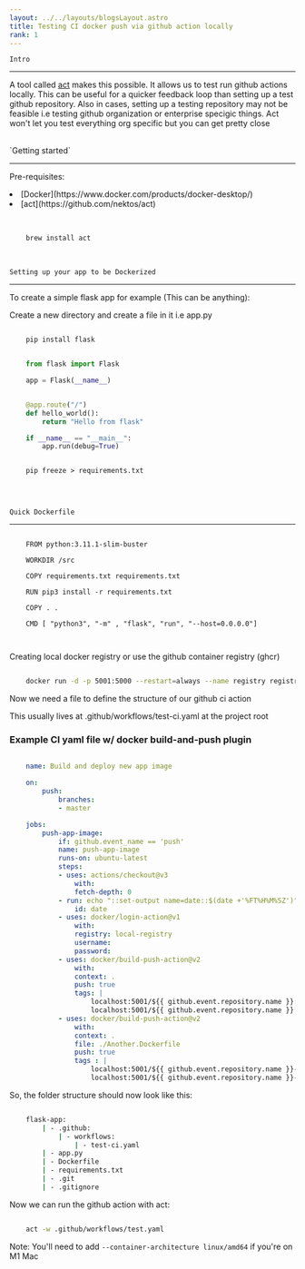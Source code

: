 ```yaml
---
layout: ../../layouts/blogsLayout.astro
title: Testing CI docker push via github action locally
rank: 1
--- 
```


`Intro`

----

A tool called [act](https://github.com/nektos/act) makes this possible. It allows us to test run github actions locally. This can be useful for a quicker feedback loop than setting up a test github repository. Also in cases, setting up a testing repository may not be feasible i.e testing github organization or enterprise specigic things. Act won't let you test everything org specific but you can get pretty close

<br />
`Getting started`

----

Pre-requisites:
<li class="underline"> [Docker](https://www.docker.com/products/docker-desktop/) </li>
<li class="underline">[act](https://github.com/nektos/act)</li>
<br />

```sh

    brew install act


```
<br />

`Setting up your app to be Dockerized`

---

To create a simple flask app for example (This can be anything):

Create a new directory and create a file in it i.e app.py

```sh

    pip install flask


```

```python

    from flask import Flask

    app = Flask(__name__)


    @app.route("/")
    def hello_world():
        return "Hello from flask"

    if __name__ == "__main__":
        app.run(debug=True)


```


```

    pip freeze > requirements.txt


```

<br />

`Quick Dockerfile`

----

```shell

    FROM python:3.11.1-slim-buster

    WORKDIR /src

    COPY requirements.txt requirements.txt

    RUN pip3 install -r requirements.txt

    COPY . .

    CMD [ "python3", "-m" , "flask", "run", "--host=0.0.0.0"]



```


Creating local docker registry or use the github container registry (ghcr)

```sh

    docker run -d -p 5001:5000 --restart=always --name registry registry:2


```


Now we need a file to define the structure of our github ci action

This usually lives at .github/workflows/test-ci.yaml at the project root

### Example CI yaml file w/ docker build-and-push plugin

```yaml

    name: Build and deploy new app image

    on:
        push:
            branches:
            - master

    jobs:
        push-app-image:
            if: github.event_name == 'push'
            name: push-app-image
            runs-on: ubuntu-latest
            steps:
            - uses: actions/checkout@v3
                with:
                fetch-depth: 0
            - run: echo "::set-output name=date::$(date +'%FT%H%M%SZ')"
                id: date
            - uses: docker/login-action@v1
                with:
                registry: local-registry
                username:
                password:
            - uses: docker/build-push-action@v2
                with:
                context: .
                push: true
                tags: |
                    localhost:5001/${{ github.event.repository.name }}:${{ steps.date.outputs.date }}
                    localhost:5001/${{ github.event.repository.name }}:latest
            - uses: docker/build-push-action@v2
                with:
                context: .
                file: ./Another.Dockerfile
                push: true
                tags : |
                    localhost:5001/${{ github.event.repository.name }}-admin:${{ steps.date.outputs.date }}
                    localhost:5001/${{ github.event.repository.name }}-admin:latest


```

So, the folder structure should now look like this:

```sh

    flask-app:
        | - .github:
            | - workflows:
                | - test-ci.yaml
        | - app.py
        | - Dockerfile
        | - requirements.txt
        | - .git
        | - .gitignore


```


Now we can run the github action with act:

```sh

    act -w .github/workflows/test.yaml


```


Note: You'll need to add `--container-architecture linux/amd64` if you're on M1 Mac